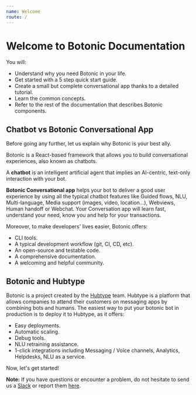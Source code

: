 ```yaml
---
name: Welcome
route: /
---
```



# Welcome to Botonic Documentation

You will:

* Understand why you need Botonic in your life.
* Get started with a 5 step quick start guide. 
* Create a small but complete conversational app thanks to a detailed tutorial.
* Learn the common concepts. 
* Refer to the rest of the documentation that describes Botonic components.

## Chatbot vs Botonic Conversational App

Before going any further, let us explain why Botonic is your best ally.

Botonic is a React-based framework that allows you to build conversational experiences, also known as chatbots. 

A **chatbot** is an intelligent artificial agent that implies an AI-centric, text-only interaction with your bot.

**Botonic Conversational app** helps your bot to deliver a good user experience by using all the typical chatbot features like Guided flows, NLU, Multi-language, Media support (images, video, location...), Webviews, Human handoff or Webchat. Your Conversation app will learn fast, understand your need, know you and help for your transactions.  

Moreover, to make developers' lives easier, Botonic offers:

* CLI tools.
* A typical development workflow (git, CI, CD, etc).
* An open-source and testable code.
* A comprehensive documentation.
* A welcoming and helpful community.

## Botonic and Hubtype

Botonic is a project created by the [Hubtype](https://hubtype.com) team. Hubtype is a platform that allows companies to attend their customers on messaging apps by combining bots and humans.
The easiest way to put your botonic bot in production is to deploy it to Hubtype, as it offers:

* Easy deployments.
* Automatic scaling.
* Debug tools.
* NLU retraining assistance.
* 1-click integrations including Messaging / Voice channels, Analytics, Helpdesks, NLU as a service.

Now, let's get started!



**Note:**  If you have questions or encounter a problem, do not hesitate to send us a [Slack](http://botonic.slack.com) or report them [here](https://github.com/hubtype/botonic/issues). 

<div style={{display:"flex", justifyContent:"flex-end"}}>
 <NextButton title="Getting Started" href="/getting-started/" />
 </div>